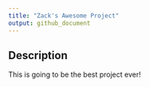 ```yaml
---
title: "Zack's Awesome Project"
output: github_document
---
```


## Description

This is going to be the best project ever!

